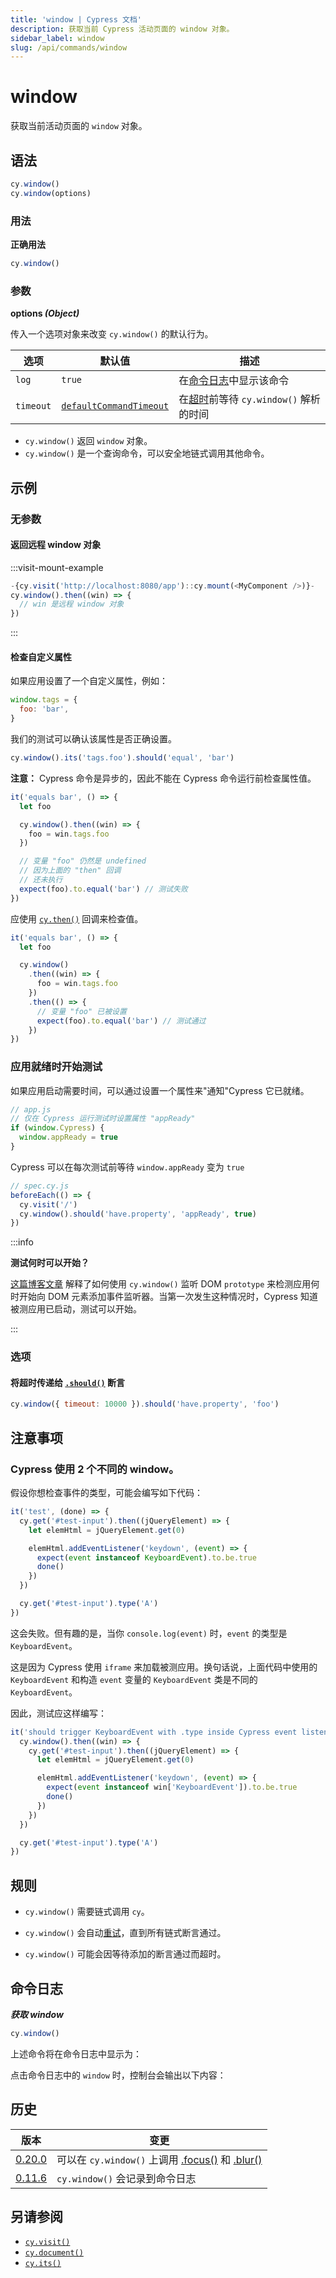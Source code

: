 ```yaml
---
title: 'window | Cypress 文档'
description: 获取当前 Cypress 活动页面的 window 对象。
sidebar_label: window
slug: /api/commands/window
---
```


<ProductHeading product="app" />

# window

获取当前活动页面的 `window` 对象。

## 语法

```javascript
cy.window()
cy.window(options)
```

### 用法

<Icon name="check-circle" color="green" /> **正确用法**

```javascript
cy.window()
```

### 参数

<Icon name="angle-right" /> **options _(Object)_**

传入一个选项对象来改变 `cy.window()` 的默认行为。

| 选项      | 默认值                                                           | 描述                                                                         |
| --------- | ----------------------------------------------------------------- | --------------------------------------------------------------------------- |
| `log`     | `true`                                                            | 在[命令日志](/app/core-concepts/open-mode#Command-Log)中显示该命令           |
| `timeout` | [`defaultCommandTimeout`](/app/references/configuration#Timeouts) | 在[超时](#Timeouts)前等待 `cy.window()` 解析的时间                          |

<HeaderYields />

- `cy.window()` 返回 `window` 对象。
- `cy.window()` 是一个查询命令，可以安全地链式调用其他命令。

## 示例

### 无参数

#### 返回远程 window 对象

:::visit-mount-example

```js
-{cy.visit('http://localhost:8080/app')::cy.mount(<MyComponent />)}-
cy.window().then((win) => {
  // win 是远程 window 对象
})
```

:::

#### 检查自定义属性

如果应用设置了一个自定义属性，例如：

```javascript
window.tags = {
  foo: 'bar',
}
```

我们的测试可以确认该属性是否正确设置。

```javascript
cy.window().its('tags.foo').should('equal', 'bar')
```

**注意：** Cypress 命令是异步的，因此不能在 Cypress 命令运行前检查属性值。

```javascript
it('equals bar', () => {
  let foo

  cy.window().then((win) => {
    foo = win.tags.foo
  })

  // 变量 "foo" 仍然是 undefined
  // 因为上面的 "then" 回调
  // 还未执行
  expect(foo).to.equal('bar') // 测试失败
})
```

应使用 [`cy.then()`](/api/commands/then) 回调来检查值。

```javascript
it('equals bar', () => {
  let foo

  cy.window()
    .then((win) => {
      foo = win.tags.foo
    })
    .then(() => {
      // 变量 "foo" 已被设置
      expect(foo).to.equal('bar') // 测试通过
    })
})
```

### 应用就绪时开始测试

如果应用启动需要时间，可以通过设置一个属性来"通知"Cypress 它已就绪。

```javascript
// app.js
// 仅在 Cypress 运行测试时设置属性 "appReady"
if (window.Cypress) {
  window.appReady = true
}
```

Cypress 可以在每次测试前等待 `window.appReady` 变为 `true`

```js
// spec.cy.js
beforeEach(() => {
  cy.visit('/')
  cy.window().should('have.property', 'appReady', true)
})
```

:::info

<strong>测试何时可以开始？</strong>

[这篇博客文章](https://www.cypress.io/blog/2018/02/05/when-can-the-test-start/)
解释了如何使用 `cy.window()` 监听 DOM `prototype` 来检测应用何时开始向 DOM 元素添加事件监听器。当第一次发生这种情况时，Cypress 知道被测应用已启动，测试可以开始。

:::

### 选项

#### 将超时传递给 [`.should()`](/api/commands/should) 断言

```javascript
cy.window({ timeout: 10000 }).should('have.property', 'foo')
```

## 注意事项

### Cypress 使用 2 个不同的 window。

假设你想检查事件的类型，可能会编写如下代码：

```js
it('test', (done) => {
  cy.get('#test-input').then((jQueryElement) => {
    let elemHtml = jQueryElement.get(0)

    elemHtml.addEventListener('keydown', (event) => {
      expect(event instanceof KeyboardEvent).to.be.true
      done()
    })
  })

  cy.get('#test-input').type('A')
})
```

这会失败。但有趣的是，当你 `console.log(event)` 时，`event` 的类型是 `KeyboardEvent`。

这是因为 Cypress 使用 `iframe` 来加载被测应用。换句话说，上面代码中使用的 `KeyboardEvent` 和构造 `event` 变量的 `KeyboardEvent` 类是不同的 `KeyboardEvent`。

因此，测试应这样编写：

```js
it('should trigger KeyboardEvent with .type inside Cypress event listener', (done) => {
  cy.window().then((win) => {
    cy.get('#test-input').then((jQueryElement) => {
      let elemHtml = jQueryElement.get(0)

      elemHtml.addEventListener('keydown', (event) => {
        expect(event instanceof win['KeyboardEvent']).to.be.true
        done()
      })
    })
  })

  cy.get('#test-input').type('A')
})
```

## 规则

<HeaderRequirements />

- `cy.window()` 需要链式调用 `cy`。

<HeaderAssertions />

- `cy.window()` 会自动[重试](/app/core-concepts/retry-ability)，直到所有链式断言通过。

<HeaderTimeouts />

- `cy.window()` 可能会因等待添加的断言通过而超时。

## 命令日志

**_获取 window_**

```javascript
cy.window()
```

上述命令将在命令日志中显示为：

<DocsImage
  src="/img/api/window/window-command-log-for-cypress-tests.png"
  alt="命令日志窗口"
/>

点击命令日志中的 `window` 时，控制台会输出以下内容：

<DocsImage
  src="/img/api/window/console-shows-the-applications-window-object-being-tested.png"
  alt="控制台日志窗口"
/>

## 历史

| 版本                                       | 变更                                                                                     |
| ------------------------------------------ | --------------------------------------------------------------------------------------- |
| [0.20.0](/app/references/changelog#0-20-0) | 可以在 `cy.window()` 上调用 [.focus()](/api/commands/focus) 和 [.blur()](/api/commands/blur) |
| [0.11.6](/app/references/changelog#0-11-6) | `cy.window()` 会记录到命令日志                                                           |

## 另请参阅

- [`cy.visit()`](/api/commands/visit)
- [`cy.document()`](/api/commands/document)
- [`cy.its()`](/api/commands/its)